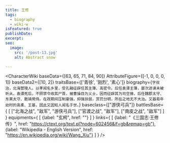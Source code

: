 ```yaml
---
title: 王修
tags:
  - biography
  - wiki-w
isFeatured: true
publishDate:
excerpt:
seo:
  image:
    src: '/post-13.jpg'
    alt: Abstract snow

---
```



<CharacterWiki
  baseData={[63, 65, 71, 84, 90]}
  AttributeFigure={[-1, 0, 0, 0, 1]}
  baseData2={[10, 2]}
  traitsBase={['青徐', '刚烈', '素心']}
  biography={`字叔治，北海营陵人。以孝闻名乡里，受孔融征辟任其主簿、高密令。后任袁谭主簿，屡次进谏未被听从，袁谭死后，不顾禁令收其尸首，被曹操目为义士，因而征辟其为司空掾，后任魏郡太守、东莱太守、散骑常侍。在政期间压制豪强，抑强扶弱，赏罚分明，所在之地无不大治。又器易年幼时的高柔、王基，因此又因知人闻名于世。`}
  baseclass={["游侠弓兵"]}
  battlesBase={
    [
      ["北海之战", "敌军", "游侠弓兵"],
      ["官渡之战", "敌军"],
      ["南皮之战", "敌军"]
    ]
  }
  equipments={
    [
      {label: "玄枵", href: ""}
    ]
  }
  links={
    [
      {label: "《三国志·王修传》", href: "https://ctext.org/text.pl?node=602456&if=gb&remap=gb"},
      {label: "Wikipedia - English Version", href: "https://en.wikipedia.org/wiki/Wang_Xiu"}
    ]
  }
/>
